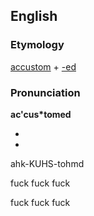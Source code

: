 ==English==

===Etymology===
[[accustom]] + [[-ed]]

===Pronunciation===
'''ac'cus*tomed'''
* {{IPA|/ə.ˈkəs.təm.əd/}}
* {{audio|En-ca-accustomed.ogg|Audio (CA)}}
ahk-KUHS-tohmd

fuck fuck fuck

fuck fuck fuck
